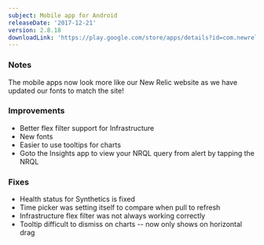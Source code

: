 ```yaml
---
subject: Mobile app for Android
releaseDate: '2017-12-21'
version: 2.8.18
downloadLink: 'https://play.google.com/store/apps/details?id=com.newrelic.rpm&hl=en'
---
```


### Notes

The mobile apps now look more like our New Relic website as we have updated our fonts to match the site!

### Improvements

* Better flex filter support for Infrastructure
* New fonts
* Easier to use tooltips for charts
* Goto the Insights app to view your NRQL query from alert by tapping the NRQL

### Fixes

* Health status for Synthetics is fixed
* Time picker was setting itself to compare when pull to refresh
* Infrastructure flex filter was not always working correctly
* Tooltip difficult to dismiss on charts -- now only shows on horizontal drag
